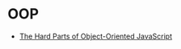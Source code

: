 # OOP

- [The Hard Parts of Object-Oriented JavaScript](https://frontendmasters.com/courses/object-oriented-js/)
